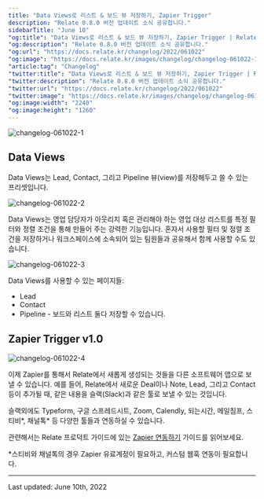 ```yaml
---
title: "Data Views로 리스트 & 보드 뷰 저장하기, Zapier Trigger"
description: "Relate 0.8.0 버전 업데이트 소식 공유합니다."
sidebarTitle: "June 10"
"og:title": "Data Views로 리스트 & 보드 뷰 저장하기, Zapier Trigger | Relate Changelog"
"og:description": "Relate 0.8.0 버전 업데이트 소식 공유합니다."
"og:url": "https://docs.relate.kr/changelog/2022/061022"
"og:image": "https://docs.relate.kr/images/changelog/changelog-061022-1.png"
"article:tag": "Changelog"
"twitter:title": "Data Views로 리스트 & 보드 뷰 저장하기, Zapier Trigger | Relate Changelog"
"twitter:description": "Relate 0.8.0 버전 업데이트 소식 공유합니다."
"twitter:url": "https://docs.relate.kr/changelog/2022/061022"
"twitter:image": "https://docs.relate.kr/images/changelog/changelog-061022-1.png"
"og:image:width": "2240"
"og:image:height": "1260"
---
```


![changelog-061022-1](/images/changelog/changelog-061022-1.png)

## Data Views

Data Views는 Lead, Contact, 그리고 Pipeline 뷰(view)를 저장해두고 쓸 수 있는 프리셋입니다.

![changelog-061022-2](/images/changelog/changelog-061022-2.png)

Data Views는 영업 담당자가 아웃리치 혹은 관리해야 하는 영업 대상 리스트를 특정 필터와 정렬 조건을 통해 만들어 주는 강력한 기능입니다. 혼자서 사용할 필터 및 정렬 조건을 저장하거나 워크스페이스에 소속되어 있는 팀원들과 공유해서 함께 사용할 수도 있습니다.

![changelog-061022-3](/images/changelog/changelog-061022-3.png)

Data Views를 사용할 수 있는 페이지들:
- Lead
- Contact
- Pipeline - 보드와 리스트 둘다 저장할 수 있습니다.

## Zapier Trigger v1.0

![changelog-061022-4](/images/changelog/changelog-061022-4.png)

이제 Zapier를 통해서 Relate에서 새롭게 생성되는 것들을 다른 소프트웨어 앱으로 보낼 수 있습니다. 예를 들어, Relate에서 새로운 Deal이나 Note, Lead, 그리고 Contact 등이 추가될 때, 같은 내용을 슬랙(Slack)과 같은 툴로 보낼 수 있는 것입니다.

슬랙외에도 Typeform, 구글 스프레드시트, Zoom, Calendly, 되는시간, 메일침프, 스티비*, 채널톡* 등 다양한 툴들과 연동하실 수 있습니다.

관련해서는 Relate 프로덕트 가이드에 있는 [Zapier 연동하기](https://docs.relate.kr/setup/zapier) 가이드를 읽어보세요.

*스티비와 채널톡의 경우 Zapier 유료계정이 필요하고, 커스텀 웹훅 연동이 필요합니다.

---

Last updated: June 10th, 2022